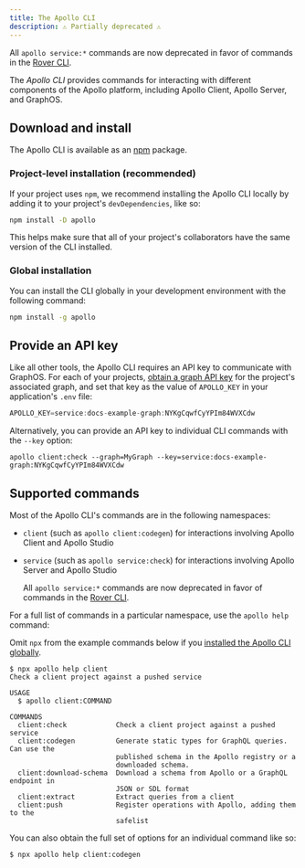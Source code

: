 ```yaml
---
title: The Apollo CLI
description: ⚠️ Partially deprecated ⚠️
---
```


<Caution>

All `apollo service:*` commands are now deprecated in favor of commands in the [Rover CLI](/rover/).

</Caution>

The _Apollo CLI_ provides commands for interacting with different components of the Apollo platform, including Apollo Client, Apollo Server, and GraphOS.

## Download and install

The Apollo CLI is available as an [npm](https://www.npmjs.com/get-npm) package.

### Project-level installation (recommended)

If your project uses `npm`, we recommend installing the Apollo CLI locally by adding it to your project's `devDependencies`, like so:

```bash
npm install -D apollo
```

This helps make sure that all of your project's collaborators have the same version of the CLI installed.

### Global installation

You can install the CLI globally in your development environment with the following command:

```bash
npm install -g apollo
```

## Provide an API key

Like all other tools, the Apollo CLI requires an API key to communicate with GraphOS. For each of your projects, [obtain a graph API key](/graphos/api-keys/#graph-api-keys) for the project's associated graph, and set that key as the value of `APOLLO_KEY` in your application's `.env` file:

```js title=".env"
APOLLO_KEY=service:docs-example-graph:NYKgCqwfCyYPIm84WVXCdw
```

Alternatively, you can provide an API key to individual CLI commands with the `--key` option:

```
apollo client:check --graph=MyGraph --key=service:docs-example-graph:NYKgCqwfCyYPIm84WVXCdw
```

## Supported commands

Most of the Apollo CLI's commands are in the following namespaces:

- `client` (such as `apollo client:codegen`) for interactions involving Apollo Client and Apollo Studio
- `service` (such as `apollo service:check`) for interactions involving Apollo Server and Apollo Studio
  
  <Caution>
  
  All `apollo service:*` commands are now deprecated in favor of commands in the [Rover CLI](/rover/).

  </Caution>

For a full list of commands in a particular namespace, use the `apollo help` command:

<Note>

Omit `npx` from the example commands below if you [installed the Apollo CLI globally](#global-installation).

</Note>

```
$ npx apollo help client
Check a client project against a pushed service

USAGE
  $ apollo client:COMMAND

COMMANDS
  client:check            Check a client project against a pushed service
  client:codegen          Generate static types for GraphQL queries. Can use the
                          published schema in the Apollo registry or a
                          downloaded schema.
  client:download-schema  Download a schema from Apollo or a GraphQL endpoint in
                          JSON or SDL format
  client:extract          Extract queries from a client
  client:push             Register operations with Apollo, adding them to the
                          safelist
```

You can also obtain the full set of options for an individual command like so:

```
$ npx apollo help client:codegen
```
